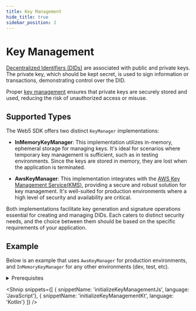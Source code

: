 ```yaml
---
title: Key Management
hide_title: true
sidebar_position: 2
---
```


<LanguageSwitcher languages="JavaScript, Kotlin" />

# Key Management

[Decentralized Identifiers (DIDs)](/docs/web5/learn/decentralized-identifiers) are associated with public and private keys.
The private key, which should be kept secret, is used to sign information or transactions, demonstrating control over the DID.

Proper [key management](https://en.wikipedia.org/wiki/Key_management) ensures that private keys are securely stored and used, reducing the risk of unauthorized access or misuse.

## Supported Types

The Web5 SDK offers two distinct `KeyManager` implementations:

* **InMemoryKeyManager**: This implementation utilizes in-memory, ephemeral storage for managing keys.
It's ideal for scenarios where temporary key management is sufficient, such as in testing environments.
Since the keys are stored in memory, they are lost when the application is terminated.

* **AwsKeyManager**: This implementation integrates with the [AWS Key Management Service(KMS)](https://docs.aws.amazon.com/kms/latest/developerguide/overview.html), providing a secure and robust solution for key management.
It's well-suited for production environments where a high level of security and availability are critical.

Both implementations facilitate key generation and signature operations essential for creating and managing DIDs. Each caters to distinct security needs, and the choice between them should be based on the specific requirements of your application.

## Example
Below is an example that uses `AwsKeyManager` for production environments, and `InMemoryKeyManager` for any other environments (dev, test, etc).

<details>
<summary>Prerequisites</summary>

**Install Packages**

<Shnip
  inlineSnippets={[
    {
      code: `npm i @web5/crypto @web5/dids @web5/crypto-aws-kms`,
      language: 'JavaScript',
      codeLanguage: 'bash',
    }
  ]}
  snippets={[
    {
      nestedSnippets:{
          'Gradle': {
            "snippetName": 'keyManagementDependencyGradle',
            "language": 'gradle'
          },
          'Maven': {
            "snippetName": 'keyManagementDependencyPom',
            "language": 'xml'
          }
        },
        language: 'Kotlin'
    }
  ]}
/>

**Import Classes**

<Shnip snippets={[
    { snippetName: 'importKeyManagementJs', language: 'JavaScript'},
    { snippetName: 'importKeyManagementKt', language: 'Kotlin'}
]} />

</details>

<Shnip snippets={[
    { snippetName: 'initializeKeyManagementJs', language: 'JavaScript'},
    { snippetName: 'initializeKeyManagementKt', language: 'Kotlin'}
]} />